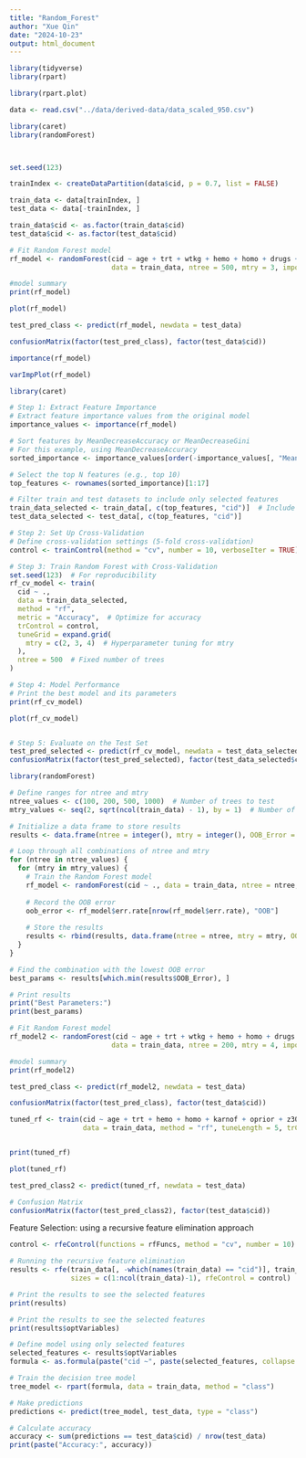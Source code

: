 ```yaml
---
title: "Random_Forest"
author: "Xue Qin"
date: "2024-10-23"
output: html_document
---
```

```r
library(tidyverse)
library(rpart)

library(rpart.plot)
```

```r

data <- read.csv("../data/derived-data/data_scaled_950.csv")
```


```r
library(caret)
library(randomForest)



set.seed(123)

trainIndex <- createDataPartition(data$cid, p = 0.7, list = FALSE)

train_data <- data[trainIndex, ]
test_data <- data[-trainIndex, ]
```

```r
train_data$cid <- as.factor(train_data$cid)
test_data$cid <- as.factor(test_data$cid)

```

```r
# Fit Random Forest model
rf_model <- randomForest(cid ~ age + trt + wtkg + hemo + homo + drugs + karnof + oprior + z30 + zprior + preanti + race + gender + str2 + strat + symptom + treat + offtrt + cd40 + cd420 + cd80 + cd820, 
                         data = train_data, ntree = 500, mtry = 3, importance = TRUE)

#model summary
print(rf_model)

```
```r
plot(rf_model)
```


```r

test_pred_class <- predict(rf_model, newdata = test_data)

confusionMatrix(factor(test_pred_class), factor(test_data$cid))

```

```r

importance(rf_model)

varImpPlot(rf_model)

```
```r
library(caret)

# Step 1: Extract Feature Importance
# Extract feature importance values from the original model
importance_values <- importance(rf_model)

# Sort features by MeanDecreaseAccuracy or MeanDecreaseGini
# For this example, using MeanDecreaseAccuracy
sorted_importance <- importance_values[order(-importance_values[, "MeanDecreaseAccuracy"]), ]

# Select the top N features (e.g., top 10)
top_features <- rownames(sorted_importance)[1:17]

# Filter train and test datasets to include only selected features
train_data_selected <- train_data[, c(top_features, "cid")]  # Include target variable
test_data_selected <- test_data[, c(top_features, "cid")]

# Step 2: Set Up Cross-Validation
# Define cross-validation settings (5-fold cross-validation)
control <- trainControl(method = "cv", number = 10, verboseIter = TRUE)

# Step 3: Train Random Forest with Cross-Validation
set.seed(123)  # For reproducibility
rf_cv_model <- train(
  cid ~ ., 
  data = train_data_selected, 
  method = "rf", 
  metric = "Accuracy",  # Optimize for accuracy
  trControl = control, 
  tuneGrid = expand.grid(
    mtry = c(2, 3, 4)  # Hyperparameter tuning for mtry
  ),
  ntree = 500  # Fixed number of trees
)

# Step 4: Model Performance
# Print the best model and its parameters
print(rf_cv_model)

plot(rf_cv_model)


# Step 5: Evaluate on the Test Set
test_pred_selected <- predict(rf_cv_model, newdata = test_data_selected)
confusionMatrix(factor(test_pred_selected), factor(test_data_selected$cid))
```




```r

library(randomForest)

# Define ranges for ntree and mtry
ntree_values <- c(100, 200, 500, 1000)  # Number of trees to test
mtry_values <- seq(2, sqrt(ncol(train_data) - 1), by = 1)  # Number of variables at each split

# Initialize a data frame to store results
results <- data.frame(ntree = integer(), mtry = integer(), OOB_Error = numeric())

# Loop through all combinations of ntree and mtry
for (ntree in ntree_values) {
  for (mtry in mtry_values) {
    # Train the Random Forest model
    rf_model <- randomForest(cid ~ ., data = train_data, ntree = ntree, mtry = mtry, importance = TRUE)
    
    # Record the OOB error
    oob_error <- rf_model$err.rate[nrow(rf_model$err.rate), "OOB"]
    
    # Store the results
    results <- rbind(results, data.frame(ntree = ntree, mtry = mtry, OOB_Error = oob_error))
  }
}

# Find the combination with the lowest OOB error
best_params <- results[which.min(results$OOB_Error), ]

# Print results
print("Best Parameters:")
print(best_params)

```

```r
# Fit Random Forest model
rf_model2 <- randomForest(cid ~ age + trt + wtkg + hemo + homo + drugs + karnof + oprior + z30 + zprior + preanti + race + gender + str2 + strat + symptom + treat + offtrt + cd40 + cd420 + cd80 + cd820, 
                         data = train_data, ntree = 200, mtry = 4, importance = TRUE)

#model summary
print(rf_model2)

```

```r

test_pred_class <- predict(rf_model2, newdata = test_data)

confusionMatrix(factor(test_pred_class), factor(test_data$cid))

```





```r

tuned_rf <- train(cid ~ age + trt + hemo + homo + karnof + oprior + z30 + preanti + race + gender + str2 + strat + symptom + cd40 + cd420 + cd80 + cd820, 
                  data = train_data, method = "rf", tuneLength = 5, trControl = trainControl(method = "cv", number = 5))


print(tuned_rf)
```
```r
plot(tuned_rf)
```


```r
test_pred_class2 <- predict(tuned_rf, newdata = test_data)

# Confusion Matrix 
confusionMatrix(factor(test_pred_class2), factor(test_data$cid))
```
Feature Selection: using a recursive feature elimination approach

```r
control <- rfeControl(functions = rfFuncs, method = "cv", number = 10)

# Running the recursive feature elimination
results <- rfe(train_data[, -which(names(train_data) == "cid")], train_data$cid,
               sizes = c(1:ncol(train_data)-1), rfeControl = control)

# Print the results to see the selected features
print(results)
```

```r
# Print the results to see the selected features
print(results$optVariables)
```

```r
# Define model using only selected features
selected_features <- results$optVariables
formula <- as.formula(paste("cid ~", paste(selected_features, collapse = "+")))

# Train the decision tree model
tree_model <- rpart(formula, data = train_data, method = "class")

# Make predictions
predictions <- predict(tree_model, test_data, type = "class")

# Calculate accuracy
accuracy <- sum(predictions == test_data$cid) / nrow(test_data)
print(paste("Accuracy:", accuracy))

```


